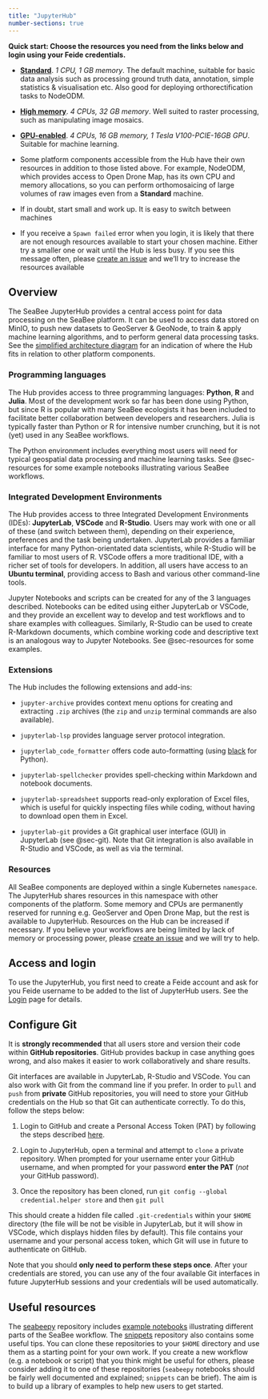 ```yaml
---
title: "JupyterHub"
number-sections: true
---
```


**Quick start: Choose the resources you need from the links below and login using your Feide credentials.**

 * **[Standard](https://hub-small.seabee.sigma2.no)**. *1 CPU, 1 GB memory*. The default machine, suitable for basic data analysis such as processing ground truth data, annotation, simple statistics & visualisation etc. Also good for deploying orthorectification tasks to NodeODM.
 
 * **[High memory](https://hub-large.seabee.sigma2.no)**. *4 CPUs, 32 GB memory*. Well suited to raster processing, such as manipulating image mosaics.
 
 * **[GPU-enabled](https://hub-gpu.seabee.sigma2.no)**. *4 CPUs, 16 GB memory, 1 Tesla V100-PCIE-16GB GPU*. Suitable for machine learning.
 
 
:::{.callout-tip}
 * Some platform components accessible from the Hub have their own resources in addition to those listed above. For example, NodeODM, which provides access to Open Drone Map, has its own CPU and memory allocations, so you can perform orthomosaicing of large volumes of raw images even from a **Standard** machine.
 
 * If in doubt, start small and work up. It is easy to switch between machines
 
 * If you receive a `Spawn failed` error when you login, it is likely that there are not enough resources available to start your chosen machine. Either try a smaller one or wait until the Hub is less busy. If you see this message often, please [create an issue](https://github.com/SeaBee-no/documentation/issues) and we'll try to increase the resources available
:::

## Overview {#sec-overview}

The SeaBee JupyterHub provides a central access point for data processing on the SeaBee platform. It can be used to access data stored on MinIO, to push new datasets to GeoServer & GeoNode, to train & apply machine learning algorithms, and to perform general data processing tasks. See the [simplified architecture diagram](./index.qmd#fig-sigma2-outline) for an indication of where the Hub fits in relation to other platform components.

### Programming languages {#sec-languages}

The Hub provides access to three programming languages: **Python**, **R** and **Julia**. Most of the development work so far has been done using Python, but since R is popular with many SeaBee ecologists it has been included to facilitate better collaboration between developers and researchers. Julia is typically faster than Python or R for intensive number crunching, but it is not (yet) used in any SeaBee workflows.

The Python environment includes everything most users will need for typical geospatial data processing and machine learning tasks. See @sec-resources for some example notebooks illustrating various SeaBee workflows.

### Integrated Development Environments {#sec-ides}

The Hub provides access to three Integrated Development Environments (IDEs): **JupyterLab**, **VSCode** and **R-Studio**. Users may work with one or all of these (and switch between them), depending on their experience, preferences and the task being undertaken. JupyterLab provides a familiar interface for many Python-orientated data scientists, while R-Studio will be familiar to most users of R. VSCode offers a more traditional IDE, with a richer set of tools for developers. In addition, all users have access to an **Ubuntu terminal**, providing access to Bash and various other command-line tools.

Jupyter Notebooks and scripts can be created for any of the 3 languages described. Notebooks can be edited using either JupyterLab or VSCode, and they provide an excellent way to develop and test workflows and to share examples with colleagues. Similarly, R-Studio can be used to create R-Markdown documents, which combine working code and descriptive text is an analogous way to Jupyter Notebooks. See @sec-resources for some examples.

### Extensions {#sec-extensions}

The Hub includes the following extensions and add-ins:

 * `jupyter-archive` provides context menu options for creating and extracting `.zip` archives (the `zip` and `unzip` terminal commands are also available).
 
 * `jupyterlab-lsp` provides language server protocol integration.
 
 * `jupyterlab_code_formatter` offers code auto-formatting (using [black](https://github.com/psf/black) for Python).
 
 * `jupyterlab-spellchecker` provides spell-checking within Markdown and notebook documents.
 
 * `jupyterlab-spreadsheet` supports read-only exploration of Excel files, which is useful for quickly inspecting files while coding, without having to download open them in Excel.
 
 * `jupyterlab-git` provides a Git graphical user interface (GUI) in JupyterLab (see @sec-git). Note that Git integration is also available in R-Studio and VSCode, as well as via the terminal.
 
### Resources

All SeaBee components are deployed within a single Kubernetes `namespace`. The JupyterHub shares resources in this namespace with other components of the platform. Some memory and CPUs are permanently reserved for running e.g. GeoServer and Open Drone Map, but the rest is available to JupyterHub. Resources on the Hub can be increased if necessary. If you believe your workflows are being limited by lack of memory or processing power, please [create an issue](https://github.com/SeaBee-no/dockerfiles/issues) and we will try to help.

## Access and login {#sec-login}

To use the JupyterHub, you first need to create a Feide account and ask for you Feide username to be added to the list of JupyterHub users. See the [Login](./login.qmd) page for details.

## Configure Git {#sec-git}

It is **strongly recommended** that all users store and version their code within **GitHub repositories**. GitHub provides backup in case anything goes wrong, and also makes it easier to work collaboratively and share results.

Git interfaces are available in JupyterLab, R-Studio and VSCode. You can also work with Git from the command line if you prefer. In order to `pull` and `push` from **private** GitHub repositories, you will need to store your GitHub credentials on the Hub so that Git can authenticate correctly. To do this, follow the steps below:

 1. Login to GitHub and create a Personal Access Token (PAT) by following the steps described [here](https://docs.github.com/en/enterprise-server@3.4/authentication/keeping-your-account-and-data-secure/creating-a-personal-access-token).
 
 2. Login to JupyterHub, open a terminal and attempt to `clone` a private repository. When prompted for your username enter your GitHub username, and when prompted for your password **enter the PAT** (*not* your GitHub password).
 
 3. Once the repository has been cloned, run `git config --global credential.helper store` and then `git pull`
 
This should create a hidden file called `.git-credentials` within your `$HOME` directory (the file will be not be visible in JupyterLab, but it will show in VSCode, which displays hidden files by default). This file contains your username and your personal access token, which Git will use in future to authenticate on GitHub.

Note that you should **only need to perform these steps once**. After your credentials are stored, you can use any of the four available Git interfaces in future JupyterHub sessions and your credentials will be used automatically.

## Useful resources {#sec-resources}

The [seabeepy](https://github.com/SeaBee-no/seabeepy) repository includes [example notebooks](https://github.com/SeaBee-no/seabeepy/tree/main/notebooks) illustrating different parts of the SeaBee workflow. The [snippets](https://github.com/SeaBee-no/snippets) repository also contains some useful tips. You can clone these repositories to your `$HOME` directory and use them as a starting point for your own work. If you create a new workflow (e.g. a notebook or script) that you think might be useful for others, please consider adding it to one of these repositories (`seabeepy` notebooks should be fairly well documented and explained; `snippets` can be brief). The aim is to build up a library of examples to help new users to get started.